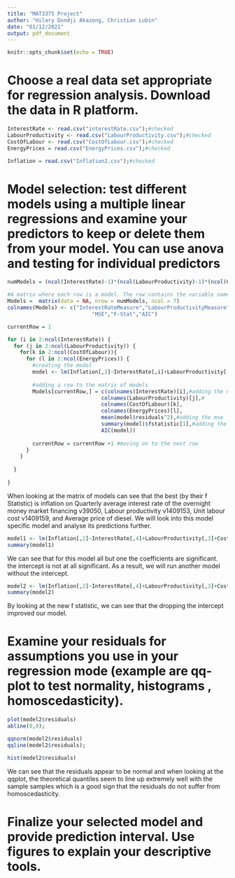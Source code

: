 ```yaml
---
title: "MAT3375 Project"
author: "Hilary Dondji Akazong, Christian Lubin"
date: "01/12/2021"
output: pdf_document
---
```


```r
knitr::opts_chunk$set(echo = TRUE)
```

# Choose a real data set appropriate for regression analysis. Download the data in R platform.
```r
InterestRate <- read.csv("interestRate.csv");#checked
LabourProductivity <- read.csv("LabourProductivity.csv");#checked
CostOfLabour <- read.csv("CostOfLabour.csv");#checked
EnergyPrices = read.csv("EnergyPrices.csv");#checked

Inflation = read.csv("Inflation2.csv");#checked
```

# Model selection: test different models using a multiple linear regressions and examine your predictors to keep or delete them from your model. You can use anova and testing for individual predictors
```r
numModels = (ncol(InterestRate)-1)*(ncol(LabourProductivity)-1)*(ncol(CostOfLabour)-1)*(ncol(EnergyPrices)-1)

#A matrix where each row is a model. The row contains the variable names, the MSE, the F-statistic and the AIC of the model.
Models =  matrix(data = NA, nrow = numModels, ncol = 7)
colnames(Models) <- c("InterestRateMeasure","LabourProductivityMeasure","CostOfLabourMeasure","EnergyPricesMeasure",
                           "MSE","F-Stat","AIC")

```


```r
currentRow = 1

for (i in 2:ncol(InterestRate)) {
  for (j in 2:ncol(LabourProductivity)) {
    for(k in 2:ncol(CostOfLabour)){
      for (l in 2:ncol(EnergyPrices)) {
        #creating the model
        model <- lm(Inflation[,2]~InterestRate[,i]+LabourProductivity[,j]+CostOfLabour[,k]+EnergyPrices[,l])
        
        #adding a row to the matrix of models
        Models[currentRow,] = c(colnames(InterestRate)[i],#adding the names of the variables used
                              colnames(LabourProductivity)[j],#
                              colnames(CostOfLabour)[k],
                              colnames(EnergyPrices)[l],
                              mean(model$residuals^2),#adding the mse
                              summary(model)$fstatistic[1],#adding the fstatistic
                              AIC(model))
        
        currentRow = currentRow +1 #moving on to the next row
      }
    }
    
  }
  
}
```

When looking at the matrix of models can see that the best (by their f Statistic) is inflation on Quarterly average interest rate of the overnight money market financing v39050, Labour productivity v1409153, Unit labour cost v1409159, and Average price of diesel. We will look into this model specific model and analyse its predictions further.

```r
model1 <- lm(Inflation[,2]~InterestRate[,4]+LabourProductivity[,3]+CostOfLabour[,2]+EnergyPrices[,3])
summary(model1)
```
We can see that for this model all but one the coefficients are significant. the intercept is not at all significant. As a result, we will run another model without the intercept.

```r
model2 <- lm(Inflation[,2]~InterestRate[,4]+LabourProductivity[,3]+CostOfLabour[,2]+EnergyPrices[,3]-1)
summary(model2)
```
By looking at the new f statistic, we can see that the dropping the intercept improved our model.

# Examine your residuals for assumptions you use in your regression mode (example are qq-plot to test normality, histograms , homoscedasticity).
```r
plot(model2$residuals)
abline(0,0);

qqnorm(model2$residuals)
qqline(model2$residuals);

hist(model2$residuals)
```

We can see that the residuals appear to be normal and when looking at the qqplot, the theoretical quantiles seem to line up extremely well with the sample samples which is a good sign that the residuals do not suffer from homoscedasticity.

# Finalize your selected model and provide prediction interval. Use figures to explain your descriptive tools.
